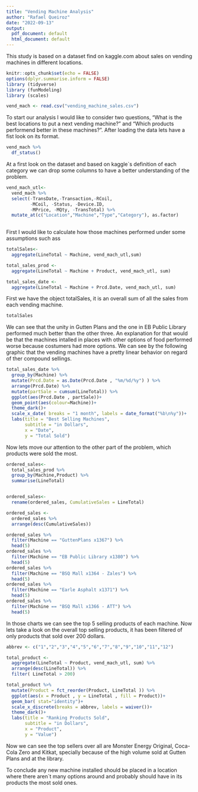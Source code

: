 ```yaml
---
title: "Vending Machine Analysis"
author: "Rafael Queiroz"
date: "2022-09-13"
output:
  pdf_document: default
  html_document: default
---
```

This study is based on a dataset find on kaggle.com about sales on vending machines in different locations.

```r
knitr::opts_chunk$set(echo = FALSE)
options(dplyr.summarise.inform = FALSE)
library (tidyverse)
library (funModeling)
library (scales)

vend_mach <- read.csv("vending_machine_sales.csv")
```

  To start our analysis I would like to consider two questions, "What is the best locations to put a next vending machine?" and "Which products performend better in these machines?". After loading the data lets have a fist look on its format.
```r
vend_mach %>% 
  df_status()
```
  At a first look on the dataset and based on kaggle`s definition of each category we can drop some columns to have a better understanding of the problem.

```r
vend_mach_utl<-
  vend_mach %>% 
  select(-TransDate,-Transaction,-RCoil,
         -MCoil, -Status, -Device.ID,
         -MPrice, -MQty, -TransTotal) %>% 
  mutate_at(c("Location","Machine","Type","Category"), as.factor)
  
```

  First I would like to calculate how those machines performed under some assumptions such ass 
```r
totalSales<-
  aggregate(LineTotal ~ Machine, vend_mach_utl,sum)

total_sales_prod <-
  aggregate(LineTotal ~ Machine + Product, vend_mach_utl, sum) 

total_sales_date <- 
  aggregate(LineTotal ~ Machine + Prcd.Date, vend_mach_utl, sum)
```

  First we have the object totalSales, it is an overall sum of all the sales from each vending machine.
```r
totalSales
```
  We can see that the unity in Gutten Plans and the one in EB Public Library performed much better than the other three. An explanation for that would be that the machines intalled in places with other options of food performed worse because costumers had more options.
  We can see by the following graphic that the vending machines have a pretty linear behavior on regard of ther compound sellings.
```r
total_sales_date %>% 
  group_by(Machine) %>% 
  mutate(Prcd.Date = as.Date(Prcd.Date , "%m/%d/%y") ) %>% 
  arrange(Prcd.Date) %>% 
  mutate(partSale = cumsum(LineTotal)) %>%
  ggplot(aes(Prcd.Date , partSale))+
  geom_point(aes(colour=Machine))+
  theme_dark()+
  scale_x_date( breaks = "1 month", labels = date_format("%b\n%y"))+
  labs(title = "Best Selling Machines",
       subtitle = "in Dollars",
       x = "Date",
       y = "Total Sold")
```
  

  Now lets move our attention to the other part of the problem, which products were sold the most.
  
```r
ordered_sales<-
  total_sales_prod %>% 
  group_by(Machine,Product) %>% 
  summarise(LineTotal) 


ordered_sales<-
  rename(ordered_sales, CumulativeSales = LineTotal) 

ordered_sales <-
  ordered_sales %>%   
  arrange(desc(CumulativeSales))
```


```r
ordered_sales %>% 
  filter(Machine == "GuttenPlans x1367") %>% 
  head(5)
ordered_sales %>% 
  filter(Machine == "EB Public Library x1380") %>% 
  head(5)
ordered_sales %>% 
  filter(Machine == "BSQ Mall x1364 - Zales") %>% 
  head(5)
ordered_sales %>% 
  filter(Machine == "Earle Asphalt x1371") %>% 
  head(5)
ordered_sales %>% 
  filter(Machine == "BSQ Mall x1366 - ATT") %>% 
  head(5)
```
In those charts we can see the top 5 selling products of each machine.
Now lets take a look on the overall top selling products, it has been filtered of only products that sold over 200 dollars.

```r
abbrev <- c("1","2","3","4","5","6","7","8","9","10","11","12")

total_product <- 
  aggregate(LineTotal ~ Product, vend_mach_utl, sum) %>% 
  arrange(desc(LineTotal)) %>% 
  filter( LineTotal > 200) 

total_product %>% 
  mutate(Product = fct_reorder(Product, LineTotal )) %>%
  ggplot(aes(x = Product , y = LineTotal , fill = Product))+
  geom_bar( stat="identity")+
  scale_x_discrete(breaks = abbrev, labels = waiver())+
  theme_dark()+
  labs(title = "Ranking Products Sold",
       subtitle = "in Dollars",
       x = "Product",
       y = "Value")
```
  
Now we can see the top sellers over all are Monster Energy Original, Coca-Cola Zero and Kitkat, specially because of the high volume sold at Gutten Plans and at the library.

To conclude any new machine installed should be placed in a location where there aren`t many options around and probably should have in its products the most sold ones.
